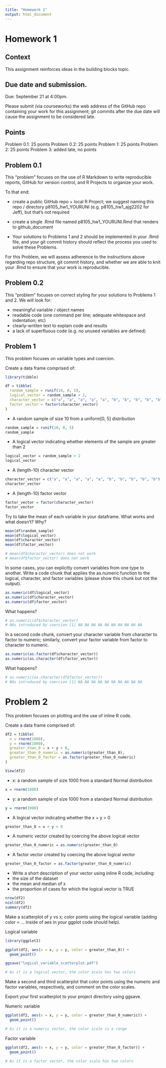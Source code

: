 ```yaml
---
title: "Homework 1"
output: html_document
---
```


# Homework 1

## Context
This assignment reinforces ideas in the building blocks topic.

## Due date and submission.
Due: September 21 at 4:00pm.

Please submit (via courseworks) the web address of the GitHub repo containing your work for this assignment; git commits after the due date will cause the assignment to be considered late.

## Points
Problem 0.1: 25 points
Problem 0.2: 25 points
Problem 1: 25 points
Problem 2: 25 points
Problem 3: added late, no points

## Problem 0.1

This “problem” focuses on the use of R Markdown to write reproducible reports, GitHub for version control, and R Projects to organize your work.

To that end:

* create a public GitHub repo + local R Project; we suggest naming this repo / directory p8105_hw1_YOURUNI (e.g.  p8105_hw1_ajg2202 for Jeff), but that’s not required

* create a single .Rmd file named p8105_hw1_YOURUNI.Rmd that renders to github_document

* Your solutions to Problems 1 and 2 should be implemented in your .Rmd file, and your git commit history should reflect the process you used to solve these Problems.

For this Problem, we will assess adherence to the instructions above regarding repo structure, git commit history, and whether we are able to knit your .Rmd to ensure that your work is reproducible.

## Problem 0.2

This “problem” focuses on correct styling for your solutions to Problems 1 and 2. We will look for:

* meaningful variable / object names
* readable code (one command per line; adequate whitespace and indentation; etc)
* clearly-written text to explain code and results
* a lack of superfluous code (e.g. no unused variables are defined)

## Problem 1

This problem focuses on variable types and coercion.

Create a data frame comprised of:


```r

library(tibble)

df = tibble(
  random_sample = runif(10, 0, 5),
  logical_vector = random_sample > 2,
  character_vector = c("a", "a", "a", "a", "a", "b", "b", "b", "b", "b"),
  factor_vector = factor(character_vector)
)

```

* A random sample of size 10 from a uniform[0, 5] distribution

```r

random_sample = runif(10, 0, 5)
random_sample

```

* A logical vector indicating whether elements of the sample are greater than 2

```r

logical_vector = random_sample > 2
logical_vector

```

* A (length-10) character vector

```r

character_vector = c("a", "a", "a", "a", "a", "b", "b", "b", "b", "b")
character_vector

```

* A (length-10) factor vector

```r

factor_vector = factor(character_vector)
factor_vector

```

Try to take the mean of each variable in your dataframe. What works and what doesn’t? Why?

```r

mean(df$random_sample)
mean(df$logical_vector)
mean(df$character_vector)
mean(df$factor_vector)

# mean(df$character_vector) does not work
# mean(df$factor_vector) does not work

```

In some cases, you can explicitly convert variables from one type to another. Write a code chunk that applies the as.numeric function to the logical, character, and factor variables (please show this chunk but not the output). 

```r

as.numeric(df$logical_vector)
as.numeric(df$character_vector)
as.numeric(df$factor_vector)

```

What happens? 

```r

# as.numeric(df$character_vector)
# NAs introduced by coercion [1] NA NA NA NA NA NA NA NA NA NA

```


In a second code chunk, convert your character variable from character to factor to numeric; similarly, convert your factor variable from factor to character to numeric. 

```r

as.numeric(as.factor(df$character_vector))
as.numeric(as.character(df$factor_vector))

```

What happens?

```r

# as.numeric(as.character(df$factor_vector))
# NAs introduced by coercion [1] NA NA NA NA NA NA NA NA NA NA

```


# Problem 2
This problem focuses on plotting and the use of inline R code.

Create a data frame comprised of:

```r

df2 = tibble(
  x = rnorm(1000),
  y = rnorm(1000),
  greater_than_0 = x + y > 0,
  greater_than_0_numeric = as.numeric(greater_than_0),
  greater_than_0_factor = as.factor(greater_than_0_numeric)
)

View(df2)

```



* x: a random sample of size 1000 from a standard Normal distribution

```r

x = rnorm(1000)

```

* y: a random sample of size 1000 from a standard Normal distribution

```r

y = rnorm(1000)

```

* A logical vector indicating whether the x + y > 0

```r

greater_than_0 = x + y > 0

```

* A numeric vector created by coercing the above logical vector

```r

greater_than_0_numeric = as.numeric(greater_than_0)

```

* A factor vector created by coercing the above logical vector

```r

greater_than_0_factor = as.factor(greater_than_0_numeric)

```

* Write a short description of your vector using inline R code, including: 
* the size of the dataset 
* the mean and median of x 
* the proportion of cases for which the logical vector is TRUE

```r

nrow(df2)
ncol(df2)
summary(df2)

```

Make a scatterplot of y vs x; color points using the logical variable (adding color = ... inside of aes in your ggplot code should help). 

Logical variable

```r

library(ggplot2)

ggplot(df2, aes(x = x, y = y, color = greater_than_0)) +
  geom_point()

ggsave("logical_variable_scatterplot.pdf")

# As it is a logical vector, the color scale has two colors


```

Make a second and third scatterplot that color points using the numeric and factor variables, respectively, and comment on the color scales.

Export your first scatterplot to your project directory using ggsave.

Numeric variable

```r

ggplot(df2, aes(x = x, y = y, color = greater_than_0_numeric)) +
  geom_point()

# As it is a numeric vector, the color scale is a range

```

Factor variable

```r

ggplot(df2, aes(x = x, y = y, color = greater_than_0_factor)) +
  geom_point()

# As it is a factor vector, the color scale has two colors

```
